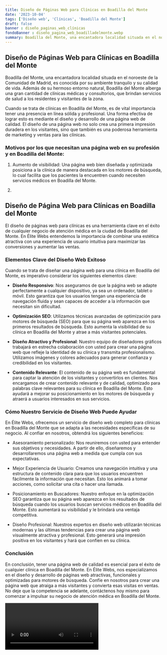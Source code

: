 ```yaml
---
title: Diseño de Páginas Web para Clínicas en Boadilla del Monte
date: '2023-10-04'
tags: ['Diseño web', 'Clínicas', 'Boadilla del Monte']
draft: false
banner : diseño_paginas_web_clínicas
fondoBanner : diseño_pagina_web_boadilladelmonte.webp
summary: Boadilla del Monte, una encantadora localidad situada en el noroeste de la Comunidad de Madrid, es conocida por su ambiente tranquilo y su calidad de vida. Además de su hermoso entorno natural, Boadilla del Monte alberga una gran cantidad de clínicas médicas y consultorios, que brindan servicios de salud a los residentes y visitantes de la zona.
---
```


## Diseño de Páginas Web para Clínicas en Boadilla del Monte

Boadilla del Monte, una encantadora localidad situada en el noroeste de la Comunidad de Madrid, es conocida por su ambiente tranquilo y su calidad de vida. Además de su hermoso entorno natural, Boadilla del Monte alberga una gran cantidad de clínicas médicas y consultorios, que brindan servicios de salud a los residentes y visitantes de la zona.

Cuando se trata de clínicas en Boadilla del Monte, es de vital importancia tener una presencia en línea sólida y profesional. Una forma efectiva de lograr esto es mediante el diseño y desarrollo de una página web de calidad. El diseño de una página web no solo crea una primera impresión duradera en los visitantes, sino que también es una poderosa herramienta de marketing y ventas para las clínicas.

### Motivos por los que necesitan una página web en su profesión y en Boadilla del Monte:

1. Aumento de visibilidad: Una página web bien diseñada y optimizada posiciona a la clínica de manera destacada en los motores de búsqueda, lo cual facilita que los pacientes la encuentren cuando necesiten servicios médicos en Boadilla del Monte.

2. 

<GifSeo />

<Cta />

## Diseño de Página Web para Clínicas en Boadilla del Monte

El diseño de páginas web para clínicas es una herramienta clave en el éxito de cualquier negocio de atención médica en la ciudad de Boadilla del Monte. En Élite Webs entendemos la importancia de combinar una estética atractiva con una experiencia de usuario intuitiva para maximizar las conversiones y aumentar las ventas.

### Elementos Clave del Diseño Web Exitoso

Cuando se trata de diseñar una página web para una clínica en Boadilla del Monte, es imperativo considerar los siguientes elementos clave:

- **Diseño Responsivo**: Nos aseguramos de que la página web se adapte perfectamente a cualquier dispositivo, ya sea un ordenador, tablet o móvil. Esto garantiza que los usuarios tengan una experiencia de navegación fluida y sean capaces de acceder a la información que necesitan sin dificultad.

- **Optimización SEO**: Utilizamos técnicas avanzadas de optimización para motores de búsqueda (SEO) para que su página web aparezca en los primeros resultados de búsqueda. Esto aumenta la visibilidad de su clínica en Boadilla del Monte y atrae a más visitantes potenciales.

- **Diseño Atractivo y Profesional**: Nuestro equipo de diseñadores gráficos trabajará en estrecha colaboración con usted para crear una página web que refleje la identidad de su clínica y transmita profesionalismo. Utilizamos imágenes y colores adecuados para generar confianza y credibilidad en los visitantes.

- **Contenido Relevante**: El contenido de su página web es fundamental para captar la atención de los visitantes y convertirlos en clientes. Nos encargamos de crear contenido relevante y de calidad, optimizado para palabras clave relevantes para su clínica en Boadilla del Monte. Esto ayudará a mejorar su posicionamiento en los motores de búsqueda y atraerá a usuarios interesados en sus servicios.

### Cómo Nuestro Servicio de Diseño Web Puede Ayudar

En Élite Webs, ofrecemos un servicio de diseño web completo para clínicas en Boadilla del Monte que se adapta a las necesidades específicas de su negocio. Al confiar en nosotros, obtendrá los siguientes beneficios:

- Asesoramiento personalizado: Nos reuniremos con usted para entender sus objetivos y necesidades. A partir de ello, diseñaremos y desarrollaremos una página web a medida que cumpla con sus expectativas.

- Mejor Experiencia de Usuario: Creamos una navegación intuitiva y una estructura de contenido clara para que los usuarios encuentren fácilmente la información que necesitan. Esto los animará a tomar acciones, como solicitar una cita o hacer una llamada.

- Posicionamiento en Buscadores: Nuestro enfoque en la optimización SEO garantiza que su página web aparezca en los resultados de búsqueda cuando los usuarios buscan servicios médicos en Boadilla del Monte. Esto aumentará su visibilidad y le brindará una ventaja competitiva.

- Diseño Profesional: Nuestros expertos en diseño web utilizarán técnicas modernas y las últimas tendencias para crear una página web visualmente atractiva y profesional. Esto generará una impresión positiva en los visitantes y hará que confíen en su clínica.

### Conclusión

En conclusión, tener una página web de calidad es esencial para el éxito de cualquier clínica en Boadilla del Monte. En Élite Webs, nos especializamos en el diseño y desarrollo de páginas web atractivas, funcionales y optimizadas para motores de búsqueda. Confíe en nosotros para crear una página web que atraiga a más visitantes y convierta esas visitas en ventas. No deje que la competencia se adelante, contáctenos hoy mismo para comenzar a impulsar su negocio de atención médica en Boadilla del Monte.

<Video />

<CtaBot job='Clínicas' city='Boadilla del Monte'/>

<Gmaps query='Boadilla del Monte+españa+maps' />